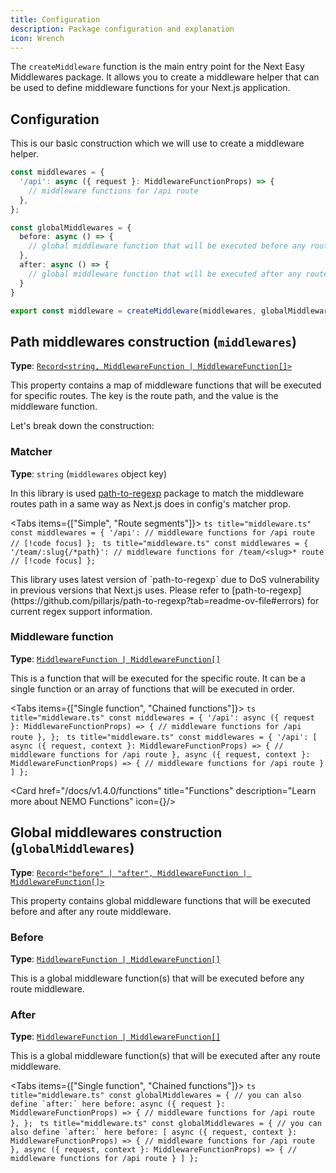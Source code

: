 ```yaml
---
title: Configuration
description: Package configuration and explanation
icon: Wrench
---
```



The `createMiddleware` function is the main entry point for the Next Easy Middlewares package. It allows you to create a middleware helper that can be used to define middleware functions for your Next.js application.

## Configuration

This is our basic construction which we will use to create a middleware helper.

```ts title="middleware.ts"
const middlewares = {
  '/api': async ({ request }: MiddlewareFunctionProps) => {
    // middleware functions for /api route
  },
};

const globalMiddlewares = {
  before: async () => {
    // global middleware function that will be executed before any route middleware
  },
  after: async () => {
    // global middleware function that will be executed after any route middleware
  }
}

export const middleware = createMiddleware(middlewares, globalMiddlewares);
```

## Path middlewares construction (`middlewares`)

**Type**: [`Record<string, MiddlewareFunction | MiddlewareFunction[]>`](/docs/v1.4.0/functions)

This property contains a map of middleware functions that will be executed for specific routes. The key is the route path, and the value is the middleware function.

Let's break down the construction:

### Matcher

**Type**: `string` (`middlewares` object key)

In this library is used [path-to-regexp](https://github.com/pillarjs/path-to-regexp) package to match the middleware routes path in a same way as Next.js does in config's matcher prop.

<Tabs items={["Simple", "Route segments"]}>
  <Tab value="Simple">
    ```ts title="middleware.ts"
    const middlewares = {
      '/api': // middleware functions for /api route // [!code focus]
    };
    ```
  </Tab>
  <Tab value="Route segments">
    ```ts title="middleware.ts"
    const middlewares = {
      '/team/:slug{/*path}': // middleware functions for /team/<slug>* route // [!code focus]
    };
    ```
  </Tab>
</Tabs>

<Callout type="warn">
  This library uses latest version of `path-to-regexp` due to DoS vulnerability in previous versions that Next.js uses. Please refer to [path-to-regexp](https://github.com/pillarjs/path-to-regexp?tab=readme-ov-file#errors) for current regex support information.
</Callout>

### Middleware function

**Type**: [`MiddlewareFunction | MiddlewareFunction[]`](/docs/v1.4.0/functions)

This is a function that will be executed for the specific route. It can be a single function or an array of functions that will be executed in order.

<Tabs items={["Single function", "Chained functions"]}>
  <Tab value="Single function">
    ```ts title="middleware.ts"
    const middlewares = {
      '/api': async ({ request }: MiddlewareFunctionProps) => {
        // middleware functions for /api route
      },
    };
    ```
  </Tab>
  <Tab value="Chained functions">
    ```ts title="middleware.ts"
    const middlewares = {
      '/api': [
        async ({ request, context }: MiddlewareFunctionProps) => {
          // middleware functions for /api route
        },
        async ({ request, context }: MiddlewareFunctionProps) => {
          // middleware functions for /api route
        }
      ]
    };
    ```
  </Tab>
</Tabs>

<Card href="/docs/v1.4.0/functions" title="Functions" description="Learn more about NEMO Functions" icon={<PlayIcon/>}/>

## Global middlewares construction (`globalMiddlewares`)

**Type**: [`Record<"before" | "after", MiddlewareFunction | MiddlewareFunction[]>`](/docs/v1.4.0/functions)

This property contains global middleware functions that will be executed before and after any route middleware.

### Before

**Type**: [`MiddlewareFunction | MiddlewareFunction[]`](/docs/v1.4.0/functions)

This is a global middleware function(s) that will be executed before any route middleware.

### After

**Type**: [`MiddlewareFunction | MiddlewareFunction[]`](/docs/v1.4.0/functions)

This is a global middleware function(s) that will be executed after any route middleware.

<Tabs items={["Single function", "Chained functions"]}>
  <Tab value="Single function">
    ```ts title="middleware.ts"
    const globalMiddlewares = {
      // you can also define `after:` here
      before: async ({ request }: MiddlewareFunctionProps) => {
        // middleware functions for /api route
      },
    };
    ```
  </Tab>
  <Tab value="Chained functions">
    ```ts title="middleware.ts"
    const globalMiddlewares = {
    // you can also define `after:` here
      before: [
        async ({ request, context }: MiddlewareFunctionProps) => {
          // middleware functions for /api route
        },
        async ({ request, context }: MiddlewareFunctionProps) => {
          // middleware functions for /api route
        }
      ]
    };
    ```
  </Tab>
</Tabs>
